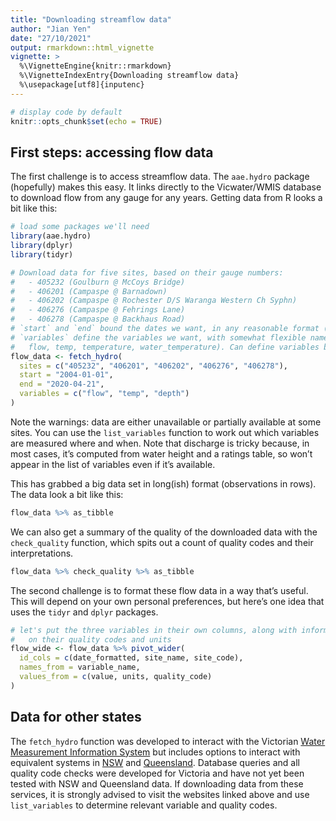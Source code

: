 ---
title: "Downloading streamflow data"
author: "Jian Yen"
date: "27/10/2021"
output: rmarkdown::html_vignette
vignette: >
  %\VignetteEngine{knitr::rmarkdown}
  %\VignetteIndexEntry{Downloading streamflow data}
  %\usepackage[utf8]{inputenc}
---

```{r setup, include = FALSE}
# display code by default
knitr::opts_chunk$set(echo = TRUE)
```

## First steps: accessing flow data

The first challenge is to access streamflow data. The `aae.hydro` package (hopefully) makes this easy. It links directly to the Vicwater/WMIS database to download flow from any gauge for any years. Getting data from R looks a bit like this:

```{r flow-download}
# load some packages we'll need
library(aae.hydro)
library(dplyr)
library(tidyr)

# Download data for five sites, based on their gauge numbers:
#   - 405232 (Goulburn @ McCoys Bridge)
#   - 406201 (Campaspe @ Barnadown)
#   - 406202 (Campaspe @ Rochester D/S Waranga Western Ch Syphn)
#   - 406276 (Campaspe @ Fehrings Lane)
#   - 406278 (Campaspe @ Backhaus Road)
# `start` and `end` bound the dates we want, in any reasonable format (yyyy-mm-dd, dd-mm-yy, etc.).
# `variables` define the variables we want, with somewhat flexible names (e.g. discharge, streamflow,
#   flow, temp, temperature, water_temperature). Can define variables by WMIS code if you know it.
flow_data <- fetch_hydro(
  sites = c("405232", "406201", "406202", "406276", "406278"),
  start = "2004-01-01",
  end = "2020-04-21",
  variables = c("flow", "temp", "depth")
)
```

Note the warnings: data are either unavailable or partially available at some sites. You can use the `list_variables` function to work out which variables are measured where and when. Note that discharge is tricky because, in most cases, it's computed from water height and a ratings table, so won't appear in the list of variables even if it's available.

This has grabbed a big data set in long(ish) format (observations in rows). The data look a bit like this:

```{r view-data, echo = FALSE}
flow_data %>% as_tibble
```

We can also get a summary of the quality of the downloaded data with the `check_quality` function, which spits out a count of quality codes and their interpretations.

```{r check-quality}
flow_data %>% check_quality %>% as_tibble
```

The second challenge is to format these flow data in a way that's useful. This will depend on your own personal preferences, but here's one idea that uses the `tidyr` and `dplyr` packages.

```{r flow-formatting}
# let's put the three variables in their own columns, along with information
#   on their quality codes and units
flow_wide <- flow_data %>% pivot_wider(
  id_cols = c(date_formatted, site_name, site_code),
  names_from = variable_name,
  values_from = c(value, units, quality_code)
)

```

## Data for other states

The `fetch_hydro` function was developed to interact with the Victorian [Water Measurement Information System](https://data.water.vic.gov.au/static.htm) but includes options to interact with equivalent systems in [NSW](https://realtimedata.waternsw.com.au/) and [Queensland](https://water-monitoring.information.qld.gov.au). Database queries and all quality code checks were developed for Victoria and have not yet been tested with NSW and Queensland data. If downloading data from these services, it is strongly advised to visit the websites linked above and use `list_variables` to determine relevant variable and quality codes.
